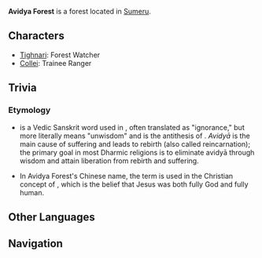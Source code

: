 {{Upcoming}}
{{Location Infobox
|image        = <!--Avidya Forest.png-->
|type         = Not Accessible
|region       = Sumeru
|area         = 
|subarea      = 
}}
<!--{{Description| | }}-->
'''Avidya Forest''' is a forest located in [[Sumeru]].

==Characters==
* [[Tighnari]]: Forest Watcher
* [[Collei]]: Trainee Ranger

==Trivia==
===Etymology===
*{{lang|{{w|Avidyā (Buddhism)|''Avidyā''}}|sa=अविद्या}} is a Vedic Sanskrit word used in {{w|Dharma|Dharmic religions}}, often translated as "ignorance," but more literally means "unwisdom" and is the antithesis of {{w|Vidya (philosophy)|''Vidya''}}. ''Avidyā'' is the main cause of suffering and leads to rebirth (also called reincarnation); the primary goal in most Dharmic religions is to eliminate avidyā through wisdom and attain liberation from rebirth and suffering.
*In Avidya Forest's Chinese name, the term {{lang|mini=1|zh=道成|zh_rm=Dàochéng}} is used in the Christian concept of {{lang|{{w|Incarnation (Christianity)|incarnation}}|zh={{w|zh:道成肉身|'''道成'''肉身}}}}, which is the belief that Jesus was both fully God and fully human.

==Other Languages==
{{Other Languages|default_hidden=1
|en      = Avidya Forest
|zhs     = 道成林
|zhs_rm  = Dàochéng-lín
|zht     = 道成林
|zht_rm  = Dàochéng-lín
|ja      = アビディアの森
|ja_rm   = Abidia no Mori
|ko      = 아비디야 숲
|ko_rm   = Abidiya Sup
|es      = Bosque Avidya
|fr      = Forêt d'Avidya
|ru      = Лес Авидья
|th      = Avidya Forest
|vi      = Rừng Avidya
|de      = Avidya-Wald
|id      = Hutan Avidya
|pt      = Floresta Avidya
}}
<!--
==Change History==
{{Change History|}}
-->

==Navigation==
{{Area Navbox|Sumeru}}
